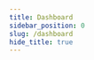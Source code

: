 ```yaml
---
title: Dashboard
sidebar_position: 0
slug: /dashboard
hide_title: true
---
```


<PageMetadata
    title="WTF Starknet"
    description="Learning Starknet！"
    image="https://gateway.pinata.cloud/ipfs/QmYDJ1c9WuqCsEPZDGo8huyCPPkYjd1WoqDvBhSbNsgtJ2/101.png"
/>

